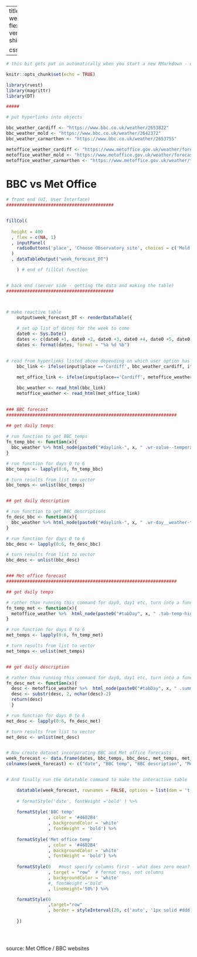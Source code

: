 
---
title: "Web scraping example: weather forecast"
output: 
  flexdashboard::flex_dashboard:
    vertical_layout: scroll
runtime: shiny

css: styles.css
---


```{r setup, include=FALSE}
# this bit gets put in automatically when you start a new RMarkdown - can be ignored - sets all chunks to 'echo = TRUE', which means that the outputs from the code will be shown in the RMarkdown document, as opposed to hidden

knitr::opts_chunk$set(echo = TRUE)
```



```{r global, include=FALSE}

library(rvest)
library(magrittr)
library(DT)

#####

# put hyperlinks into objects

bbc_weather_cardiff <- "https://www.bbc.co.uk/weather/2653822"
bbc_weather_mold <- "https://www.bbc.co.uk/weather/2642372"
bbc_weather_carmarthen <- "https://www.bbc.co.uk/weather/2653755"

metoffice_weather_cardiff <- "https://www.metoffice.gov.uk/weather/forecast/gcjszmp44"
metoffice_weather_mold <- "https://www.metoffice.gov.uk/weather/forecast/gcmy2w9pd"
metoffice_weather_carmarthen <- "https://www.metoffice.gov.uk/weather/forecast/gchzjb39w"

```


BBC vs Met Office {.tables}
=========================================

```{r test, echo=FALSE}


# front end (UI, User Interface)
#########################################


fillCol(
  
  height = 400
  , flex = c(NA, 1)
  , inputPanel(
    radioButtons('place', 'Choose Observatory site', choices = c('Mold', 'Cardiff', 'Carmarthen'), selected = 'Mold')
  )
  , dataTableOutput("week_forecast_DT")

    ) # end of fillCol function


# back end (server side - getting the data and making the table)
#########################################



# make reactive table
    output$week_forecast_DT <- renderDataTable({
      
    # set up list of dates for the week to come
    date0 <- Sys.Date()
    dates <- c(date0 +1, date0 +2, date0 +3, date0 +4, date0 +5, date0 +6, date0 +7)
    dates <- format(dates, format = "%a %d %b")

  
# read from hyperlinks listed above depending on which user option has been chosen  
    bbc_link <- ifelse(input$place =='Cardiff', bbc_weather_cardiff, ifelse(input$place == 'Mold', bbc_weather_mold, bbc_weather_carmarthen))
    
    met_office_link <- ifelse(input$place=='Cardiff', metoffice_weather_cardiff, ifelse(input$place == 'Mold', metoffice_weather_mold, metoffice_weather_carmarthen))

    bbc_weather <- read_html(bbc_link)
    metoffice_weather <- read_html(met_office_link)
    

### BBC forecast
#################################################################
  
## get daily temps

# run function to get BBC temps
fn_temp_bbc <- function(x){
  bbc_weather %>% html_node(paste0("#daylink-", x, " .wr-value--temperature--c")) %>% html_text()
}

# run function for days 0 to 6
bbc_temps <- lapply(0:6, fn_temp_bbc)

# turn results from list to vector
bbc_temps <- unlist(bbc_temps)


## get daily description

# run function to get BBC descriptions
fn_desc_bbc <- function(x){
  bbc_weather %>% html_node(paste0("#daylink-", x, " .wr-day__weather-type-description-container")) %>% html_text()
}

# run function for days 0 to 6
bbc_desc <- lapply(0:6, fn_desc_bbc)

# turn results from list to vector
bbc_desc <- unlist(bbc_desc)


### Met office forecast
#################################################################

## get daily temps

# rather than running this command for day0, day1 etc, turn into a function
fn_temp_met <- function(x){
  metoffice_weather %>%  html_node(paste0("#tabDay", x, " .tab-temp-high")) %>%  html_text() -> day1met_temp
}

# run function for days 0 to 6
met_temps <- lapply(0:6, fn_temp_met)

# turn results from list to vector
met_temps <- unlist(met_temps)


## get daily description

# rather than running this command for day0, day1 etc, turn into a function
fn_desc_met <- function(x){
  desc <- metoffice_weather %>%  html_node(paste0("#tabDay", x, " .summary-text.hide-xs-only")) %>%  html_text()
  desc <- substr(desc, 2, nchar(desc)-2)
  return(desc)
  }

# run function for days 0 to 6
met_desc <- lapply(0:6, fn_desc_met)

# turn results from list to vector
met_desc <- unlist(met_desc)


# Now create dataset incorporating BBC and Met office forecasts
week_forecast <- data.frame(dates, bbc_temps, bbc_desc, met_temps, met_desc)
colnames(week_forecast) <- c("date", "BBC temp", "BBC description", "Met office temp", "Met office description")


# And finally run the datatable command to make the interactive table

    datatable(week_forecast, rownames = FALSE, options = list(dom = 't')) %>% 
    
    # formatStyle('date', fontWeight ='bold' ) %>% 
        
    formatStyle('BBC temp'
                , color = '#4682B4'
                , backgroundColor = 'white'
                , fontWeight = 'bold') %>% 
        
    formatStyle('Met office temp'
                , color = '#4682B4'
                , backgroundColor = 'white'
                , fontWeight = 'bold') %>% 
        
    formatStyle(0   #must specify columns first - what does zero mean?
                , target = "row"  # format rows, not columns
                , backgroundColor = 'white'
                #, fontWeight ='bold'
                , lineHeight='50%') %>% 

    formatStyle(0
                ,target="row"
                , border = styleInterval(20, c('auto', '1px solid #ddd')))
  
    })


 

```


source: Met Office / BBC websites